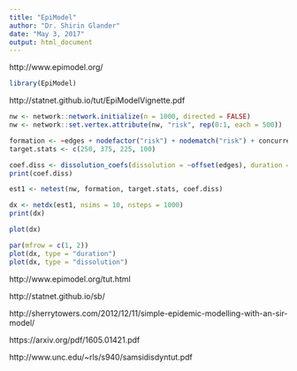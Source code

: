 ```yaml
---
title: "EpiModel"
author: "Dr. Shirin Glander"
date: "May 3, 2017"
output: html_document
---
```


http://www.epimodel.org/

```r
library(EpiModel)
```

http://statnet.github.io/tut/EpiModelVignette.pdf

```r
nw <- network::network.initialize(n = 1000, directed = FALSE)
nw <- network::set.vertex.attribute(nw, "risk", rep(0:1, each = 500))
```

```r
formation <- ~edges + nodefactor("risk") + nodematch("risk") + concurrent
target.stats <- c(250, 375, 225, 100)
```

```r
coef.diss <- dissolution_coefs(dissolution = ~offset(edges), duration = 80)
print(coef.diss)
```

```r
est1 <- netest(nw, formation, target.stats, coef.diss)
```

```r
dx <- netdx(est1, nsims = 10, nsteps = 1000)
print(dx)
```

```r
plot(dx)
```

```r
par(mfrow = c(1, 2))
plot(dx, type = "duration")
plot(dx, type = "dissolution")
```

http://www.epimodel.org/tut.html

http://statnet.github.io/sb/

http://sherrytowers.com/2012/12/11/simple-epidemic-modelling-with-an-sir-model/

https://arxiv.org/pdf/1605.01421.pdf

http://www.unc.edu/~rls/s940/samsidisdyntut.pdf



















